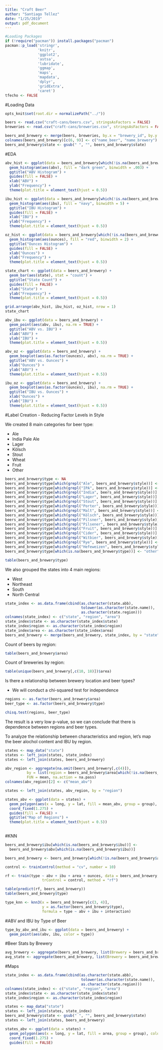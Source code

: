 ```yaml
---
title: "Craft Beer"
author: "Santiago Tellez"
date: "1/25/2019"
output: pdf_document
---
```


```r
#Loading Packages
if (!require("pacman")) install.packages("pacman")
pacman::p_load('stringr',
               'knitr',
               'ggplot2',
               'astsa',
               'lubridate',
               'ggmap',
               'maps',
               'mapdata',
               'dplyr',
               'gridExtra',
               'caret')
tfecho <- FALSE
```

#Loading Data
```r
opts_knit$set(root.dir = normalizePath("../"))

beers <- read.csv("craft-cans/beers.csv", stringsAsFactors = FALSE)
breweries <- read.csv("craft-cans/breweries.csv", stringsAsFactors = FALSE)

beers_and_brewery <- merge(beers, breweries, by.x = "brewery_id", by.y = "X")
colnames(beers_and_brewery)[c(6, 9)] <- c("name_beer", "name_brewery")
beers_and_brewery$state <- gsub(" ", "", beers_and_brewery$state)
```

#EDA
```r
abv_hist <- ggplot(data = beers_and_brewery[which(!is.na(beers_and_brewery$abv)), ]) +
  geom_histogram(aes(abv), fill = "dark green", binwidth = .003) + 
  ggtitle("ABV Histogram") +
  guides(fill = FALSE) +
  xlab("ABV") +
  ylab("Frequency") +
  theme(plot.title = element_text(hjust = 0.5))

ibu_hist <- ggplot(data = beers_and_brewery[which(!is.na(beers_and_brewery$ibu)), ]) +
  geom_histogram(aes(ibu), fill = "navy", binwidth = 5) + 
  ggtitle("IBU Histogram") +
  guides(fill = FALSE) +
  xlab("IBU") +
  ylab("Frequency") +
  theme(plot.title = element_text(hjust = 0.5))

oz_hist <- ggplot(data = beers_and_brewery[which(!is.na(beers_and_brewery$ounces)), ]) +
  geom_histogram(aes(ounces), fill = "red", binwidth = 2) + 
  ggtitle("Ounces Histogram") +
  guides(fill = FALSE) +
  xlab("Ounces") +
  ylab("Frequency") +
  theme(plot.title = element_text(hjust = 0.5))

state_chart <- ggplot(data = beers_and_brewery) +
  geom_bar(aes(state), stat = "count") + 
  ggtitle("State Count") +
  guides(fill = FALSE) +
  xlab("State") +
  ylab("Frequency") +
  theme(plot.title = element_text(hjust = 0.5))

grid.arrange(abv_hist, ibu_hist, oz_hist, nrow = 1)
state_chart
```

```r
abv_ibu <- ggplot(data = beers_and_brewery) +
  geom_point(aes(abv, ibu), na.rm = TRUE) +
  ggtitle("ABV vs. IBU") +
  xlab("ABV") +
  ylab("IBU") +
  theme(plot.title = element_text(hjust = 0.5))

abv_oz <- ggplot(data = beers_and_brewery) +
  geom_boxplot(aes(as.factor(ounces), abv), na.rm = TRUE) +
  ggtitle("ABV vs. Ounces") +
  xlab("Ounces") +
  ylab("ABV") +
  theme(plot.title = element_text(hjust = 0.5))

ibu_oz <- ggplot(data = beers_and_brewery) +
  geom_boxplot(aes(as.factor(ounces), ibu), na.rm = TRUE) +
  ggtitle("IBU vs. Ounces") +
  xlab("Ounces") +
  ylab("IBU") +
  theme(plot.title = element_text(hjust = 0.5))
```

#Label Creation - Reducing Factor Levels in Style

We created 8 main categories for beer type:

* Ale
* India Pale Ale
* Lager
* Kölsch
* Stout
* Wheat
* Fruit
* Other

```r
beers_and_brewery$type <- NA
beers_and_brewery$type[which(grepl("Ale", beers_and_brewery$style))] <- "ale"
beers_and_brewery$type[which(grepl("IPA", beers_and_brewery$style))] <- "ipa"
beers_and_brewery$type[which(grepl("India", beers_and_brewery$style))] <- "ipa"
beers_and_brewery$type[which(grepl("Lager", beers_and_brewery$style))] <- "lager"
beers_and_brewery$type[which(grepl("Stout", beers_and_brewery$style))] <- "stout"
beers_and_brewery$type[which(grepl("Porter", beers_and_brewery$style))] <- "stout"
beers_and_brewery$type[which(grepl("Malt", beers_and_brewery$style))] <- "other"
beers_and_brewery$type[which(grepl("Kölsch", beers_and_brewery$style))] <- "kolsch"
beers_and_brewery$type[which(grepl("Pilsner", beers_and_brewery$style))] <- "lager"
beers_and_brewery$type[which(grepl("Pilsener", beers_and_brewery$style))] <- "lager"
beers_and_brewery$type[which(grepl("Fruit", beers_and_brewery$style))] <- "fruit"
beers_and_brewery$type[which(grepl("Cider", beers_and_brewery$style))] <- "other"
beers_and_brewery$type[which(grepl("Witbier", beers_and_brewery$style))] <- "wheat"
beers_and_brewery$type[which(grepl("Rye", beers_and_brewery$style))] <- "other"
beers_and_brewery$type[which(grepl("Hefeweizen", beers_and_brewery$style))] <- "wheat"
beers_and_brewery$type[which(is.na(beers_and_brewery$type))] <- "other"

table(beers_and_brewery$type)
```

We also grouped the states into 4 main regions:

* West
* Northeast
* South
* North Central

```r
state_index <- as.data.frame(cbind(as.character(state.abb), 
                                   tolower(as.character(state.name)), 
                                   as.character(state.region)))
colnames(state_index) <- c("state", "region", "area")
state_index$state <- as.character(state_index$state)
state_index$region <- as.character(state_index$region)
state_index$area <- as.character(state_index$area)
beers_and_brewery <- merge(beers_and_brewery, state_index, by = "state")
```

Count of beers by region:
```r
table(beers_and_brewery$area)
```

Count of breweries by region:
```r
table(unique(beers_and_brewery[,c(10, 18)])$area)
```

Is there a relationship between brewery location and beer types?

* We will conduct a chi-squared test for independence

```r
regions <- as.factor(beers_and_brewery$area)
beer_type <- as.factor(beers_and_brewery$type)

chisq.test(regions, beer_type)
```

The result is a very low p-value, so we can conclude that there is dependence between regions and beer types. 

To analyze the relationship between characteristics and region, let's map the beer alochol content and IBU by region.

```r
states <- map_data("state")
states <- left_join(states, state_index)
states <- left_join(states, beers_and_brewery)

abv_region <- aggregate(na.omit(beers_and_brewery[,c(4)]), 
          by = list(region = beers_and_brewery$area[which(!is.na(beers_and_brewery$abv))]), 
          FUN = mean, na.action = na.pass)
colnames(abv_region)[2] <- c("mean_abv")

states <- left_join(states, abv_region, by = "region")

states_abv <- ggplot(data = states) + 
  geom_polygon(aes(x = long, y = lat, fill = mean_abv, group = group), color = "white") + 
  coord_fixed(1.275) +
  guides(fill = FALSE) +
  ggtitle("Map of Regions") +
  theme(plot.title = element_text(hjust = 0.5))
  
```


#KNN
```r
beers_and_brewery$ibu[which(is.na(beers_and_brewery$ibu))] <- 
  beers_and_brewery$abv[which(is.na(beers_and_brewery$ibu))]

beers_and_brewery <- beers_and_brewery[which(!is.na(beers_and_brewery$abv)), ]

control <- trainControl(method = "cv", number = 10)

rf <- train(type ~ abv + ibu + area + ounces, data = beers_and_brewery, 
                 trControl = control, method = "rf")

table(predict(rf, beers_and_brewery))
table(beers_and_brewery$type)

type_knn <- knn3(x = beers_and_brewery[c(3, 4)], 
                 y = as.factor(beers_and_brewery$type), 
                 formula = type ~ abv + ibu + interaction)
```

#ABV and IBU by Type of Beer
```r
type_by_abv_and_ibu <- ggplot(data = beers_and_brewery) +
  geom_point(aes(abv, ibu, color = type))
```

#Beer Stats by Brewery
```r
avg_brewery <- aggregate(beers_and_brewery, list(Brewery = beers_and_brewery$name.y), FUN = mean, na.action = na.omit)
avg_state <- aggregate(beers_and_brewery, list(Brewery = beers_and_brewery$state), FUN = mean, na.action = na.omit)
```

#Maps
```r
state_index <- as.data.frame(cbind(as.character(state.abb), 
                                   tolower(as.character(state.name)), 
                                   as.character(state.region)))
colnames(state_index) <- c("state", "region", "area")
state_index$state <- as.character(state_index$state)
state_index$region <- as.character(state_index$region)

states <- map_data("state")
states <- left_join(states, state_index)
beers_and_brewery$state <- gsub(" ", "", beers_and_brewery$state)
states <- left_join(states, beers_and_brewery)

states_abv <- ggplot(data = states) + 
  geom_polygon(aes(x = long, y = lat, fill = area, group = group), color = "white") + 
  coord_fixed(1.275) +
  guides(fill = FALSE)
```



